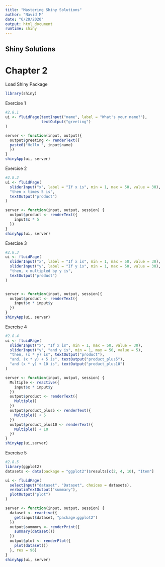 ```yaml
---
title: "Mastering Shiny Solutions"
author: "Navid M"
date: "6/20/2020"
output: html_document
runtime: shiny
---
```


## Shiny Solutions
# Chapter 2

Load Shiny Package
```r
library(shiny)
```


Exercise 1
```r
#2.8.1
ui <- fluidPage(textInput("name", label = "What's your name?"),
                textOutput("greeting")
)

server <- function(input, output){
  output$greeting <- renderText({
  paste0("Hello ", input$name)
  })
}
shinyApp(ui, server)

```

Exercise 2
```r
#2.8.2
ui <- fluidPage(
  sliderInput("x", label = "If x is", min = 1, max = 50, value = 30),
  "then x times 5 is",
  textOutput("product")
)

server <- function(input, output, session) {
  output$product <- renderText({ 
    input$x * 5
  })
}
shinyApp(ui, server)
```

Exercise 3
```r
#2.8.3
ui <- fluidPage(
  sliderInput("x", label = "If x is", min = 1, max = 50, value = 30),
  sliderInput("y", label = "If y is", min = 1, max = 50, value = 30),
  "then, x multipled by y is",
  textOutput("product")
)


server <- function(input, output, session){
  output$product <- renderText({
    input$x * input$y
  })
}
shinyApp(ui, server)
```

Exercise 4
```r
#2.8.4
ui <- fluidPage(
  sliderInput("x", "If x is", min = 1, max = 50, value = 30),
  sliderInput("y", "and y is", min = 1, max = 50, value = 5),
  "then, (x * y) is", textOutput("product"),
  "and, (x * y) + 5 is", textOutput("product_plus5"),
  "and (x * y) + 10 is", textOutput("product_plus10")
)

server <- function(input, output, session) {
  Multiple <- reactive({
    input$x * input$y
  })
  output$product <- renderText({ 
    Multiple()
  })
  output$product_plus5 <- renderText({ 
    Multiple() + 5
  })
  output$product_plus10 <- renderText({ 
    Multiple() + 10
  })
}
shinyApp(ui,server)

```

Exercise 5
```r
#2.8.5
library(ggplot2)
datasets <- data(package = "ggplot2")$results[c(2, 4, 10), "Item"]

ui <- fluidPage(
  selectInput("dataset", "Dataset", choices = datasets),
  verbatimTextOutput("summary"),
  plotOutput("plot")
)

server <- function(input, output, session) {
  dataset <- reactive({
    get(input$dataset, "package:ggplot2")
  })
  output$summmry <- renderPrint({
    summary(dataset())
  })
  output$plot <- renderPlot({
    plot(dataset())
  }, res = 96)
}
shinyApp(ui, server)

```






